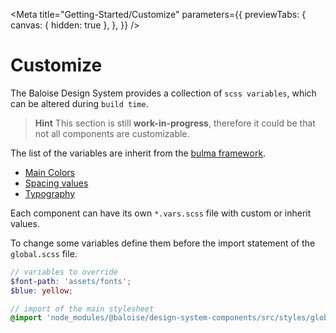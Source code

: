 
<Meta
  title="Getting-Started/Customize"
  parameters={{
    previewTabs: {
      canvas: { hidden: true },
    },
  }}
/>

# Customize

The Baloise Design System provides a collection of `scss variables`, which can be altered during `build time`.

> **Hint**
> This section is still **work-in-progress**, therefore it could be that not all components are customizable.

The list of the variables are inherit from the [bulma framework](https://bulma.io/documentation/customize/variables/).

- [Main Colors](https://github.com/baloise/design-system/tree/master/packages/components/src/styles/utilities/variables/colors.scss)
- [Spacing values](https://github.com/baloise/design-system/tree/master/packages/components/src/styles/utilities/variables/spacing.scss)
- [Typography](https://github.com/baloise/design-system/tree/master/packages/components/src/styles/utilities/variables/typography.scss)

Each component can have its own `*.vars.scss` file with custom or inherit values.

To change some variables define them before the import statement of the `global.scss` file.

```scss
// variables to override
$font-path: 'assets/fonts';
$blue: yellow;

// import of the main stylesheet
@import 'node_modules/@baloise/design-system-components/src/styles/global.scss';
```

<bal-doc-github link="/stories/getting-started/03-customize.stories.mdx"></bal-doc-github>
